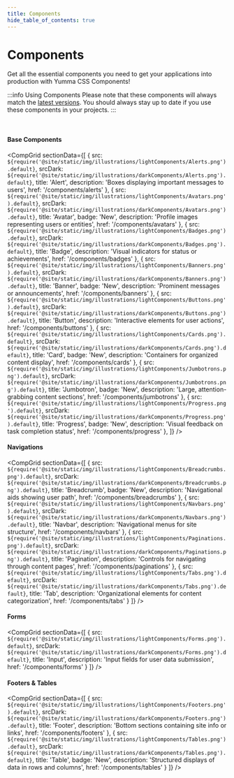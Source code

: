 ```yaml
---
title: Components
hide_table_of_contents: true
---
```



# Components

Get all the essential components you need to get your applications into production with Yumma CSS Components!

:::info Using Components
Please note that these components will always match the [latest versions](https://www.npmjs.com/package/yummacss). You should always stay up to date if you use these components in your projects.
:::

<br />

#### Base Components

<CompGrid
  sectionData={[
    {
      src: `${require('@site/static/img/illustrations/lightComponents/Alerts.png').default}`,
      srcDark: `${require('@site/static/img/illustrations/darkComponents/Alerts.png').default}`,
      title: 'Alert',
      description: 'Boxes displaying important messages to users',
      href: '/components/alerts'
    },
    {
      src: `${require('@site/static/img/illustrations/lightComponents/Avatars.png').default}`,
      srcDark: `${require('@site/static/img/illustrations/darkComponents/Avatars.png').default}`,
      title: 'Avatar',
      badge: 'New',
      description: 'Profile images representing users or entities',
      href: '/components/avatars'
    },
    {
      src: `${require('@site/static/img/illustrations/lightComponents/Badges.png').default}`,
      srcDark: `${require('@site/static/img/illustrations/darkComponents/Badges.png').default}`,
      title: 'Badge',
      description: 'Visual indicators for status or achievements',
      href: '/components/badges'
    },
    {
      src: `${require('@site/static/img/illustrations/lightComponents/Banners.png').default}`,
      srcDark: `${require('@site/static/img/illustrations/darkComponents/Banners.png').default}`,
      title: 'Banner',
      badge: 'New',
      description: 'Prominent messages or announcements',
      href: '/components/banners'
    },
    {
      src: `${require('@site/static/img/illustrations/lightComponents/Buttons.png').default}`,
      srcDark: `${require('@site/static/img/illustrations/darkComponents/Buttons.png').default}`,
      title: 'Button',
      description: 'Interactive elements for user actions',
      href: '/components/buttons'
    },
    {
      src: `${require('@site/static/img/illustrations/lightComponents/Cards.png').default}`,
      srcDark: `${require('@site/static/img/illustrations/darkComponents/Cards.png').default}`,
      title: 'Card',
      badge: 'New',
      description: 'Containers for organized content display',
      href: '/components/cards'
    },
    {
      src: `${require('@site/static/img/illustrations/lightComponents/Jumbotrons.png').default}`,
      srcDark: `${require('@site/static/img/illustrations/darkComponents/Jumbotrons.png').default}`,
      title: 'Jumbotron',
      badge: 'New',
      description: 'Large, attention-grabbing content sections',
      href: '/components/jumbotrons'
    },
    {
      src: `${require('@site/static/img/illustrations/lightComponents/Progress.png').default}`,
      srcDark: `${require('@site/static/img/illustrations/darkComponents/Progress.png').default}`,
      title: 'Progress',
      badge: 'New',
      description: 'Visual feedback on task completion status',
      href: '/components/progress'
    },
 ]}
/>

#### Navigations

<CompGrid
 sectionData={[
    {
      src: `${require('@site/static/img/illustrations/lightComponents/Breadcrumbs.png').default}`,
      srcDark: `${require('@site/static/img/illustrations/darkComponents/Breadcrumbs.png').default}`,
      title: 'Breadcrumb',
      badge: 'New',
      description: 'Navigational aids showing user path',
      href: '/components/breadcrumbs'
    },
    {
      src: `${require('@site/static/img/illustrations/lightComponents/Navbars.png').default}`,
      srcDark: `${require('@site/static/img/illustrations/darkComponents/Navbars.png').default}`,
      title: 'Navbar',
      description: 'Navigational menus for site structure',
      href: '/components/navbars'
    },
    {
      src: `${require('@site/static/img/illustrations/lightComponents/Paginations.png').default}`,
      srcDark: `${require('@site/static/img/illustrations/darkComponents/Paginations.png').default}`,
      title: 'Pagination',
      description: 'Controls for navigating through content pages',
      href: '/components/paginations'
    },
    {
      src: `${require('@site/static/img/illustrations/lightComponents/Tabs.png').default}`,
      srcDark: `${require('@site/static/img/illustrations/darkComponents/Tabs.png').default}`,
      title: 'Tab',
      description: 'Organizational elements for content categorization',
      href: '/components/tabs'
    }
 ]}
/>

#### Forms

<CompGrid
 sectionData={[
  {
    src: `${require('@site/static/img/illustrations/lightComponents/Forms.png').default}`,
    srcDark: `${require('@site/static/img/illustrations/darkComponents/Forms.png').default}`,
    title: 'Input',
    description: 'Input fields for user data submission',
    href: '/components/forms'
  }
 ]}
/>

#### Footers & Tables

<CompGrid
 sectionData={[
    {
      src: `${require('@site/static/img/illustrations/lightComponents/Footers.png').default}`,
      srcDark: `${require('@site/static/img/illustrations/darkComponents/Footers.png').default}`,
      title: 'Footer',
      description: 'Bottom sections containing site info or links',
      href: '/components/footers'
    },
    {
      src: `${require('@site/static/img/illustrations/lightComponents/Tables.png').default}`,
      srcDark: `${require('@site/static/img/illustrations/darkComponents/Tables.png').default}`,
      title: 'Table',
      badge: 'New',
      description: 'Structured displays of data in rows and columns',
      href: '/components/tables'
    }
 ]}
/>
